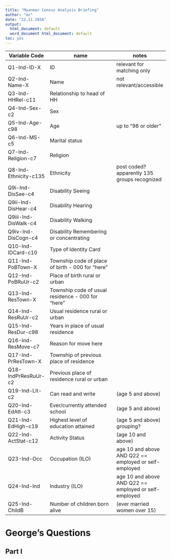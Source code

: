 ```yaml
---
title: "Myanmar Census Analysis Briefing"
author: "mz"
date: "22.11.2016"
output:
  html_document: default
  word_document html_document: default
toc: yes
---
```

Variable Code | name | notes  |
----------------|------------------------------------|-----------------|
Q1-Ind-ID-X   | ID  |   relevant for matching only |
Q2-Ind-Name-X | Name| not relevant/accessible |
Q3-Ind-HHRel-c11| Relationship to head of HH |     |
Q4-Ind-Sex-c2 | Sex |   |
Q5-Ind-Age-c98 | Age  | up to "98 or older"  |
Q6-Ind-MS-c5 | Marital status |    |
Q7-Ind-Religion-c7 | Religion |   |
Q8-Ind-Ethnicity-c135 | Ethnicity  | post coded? apparently 135 groups recognized|
Q9i-Ind-DisSee-c4 | Disability Seeing |   |
Q9ii-Ind-DisHear-c4 | Disability Hearing |   |
Q9iii-Ind-DisWalk-c4 | Disability Walking |   |
Q9iv-Ind-DisCogn-c4 | Disability Remembering or concentrating |   |
Q10-Ind-IDCard-c10 | Type of Identity Card |  |
Q11-Ind-PoBTown-X  | Township code of place of birth - 000 for "here" |  |
Q12-Ind-PoBRuUr-c2 | Place of birth rural or urban |   |
Q13-Ind-ResTown-X  | Township code of usual residence - 000 for "here" | |
Q14-Ind-ResRuUr-c2 | Usual residence rural or urban |  |
Q15-Ind-ResDur-c98 | Years in place of usual residence |  |
Q16-Ind-ResMove-c7 | Reason for move here  |   |
Q17-Ind-PrResTown-X  | Township of previous place of residence ||
Q18-IndPrResRuUr-c2 | Previous place of residence rural or urban ||
Q19-Ind-Lit-c2  | Can read and write | (age 5 and above) |
Q20-Ind-EdAtt-c3  | Ever/currently attended school |  (age 5 and above)|
Q21-Ind-EdHigh-c19 | Highest level of education attained | (age 5 and above) grouping? |
Q22-Ind-ActStat-c12 | Activity Status | (age 10 and above)  |
Q23-Ind-Occ  | Occupation (ILO)| age 10 and above AND Q22 == employed or self-employed |
Q24-Ind-Ind | Industry (ILO) | age 10 and above AND Q22 == employed or self-employed |
Q25-Ind-ChildB | Number of children born alive | (ever married women over 15) |



# George's Questions

## Part I



<!-- 
http://siteresources.worldbank.org/INTPAH/Resources/Publications/Quantitative-Techniques/health_eq_tn04.pdf

prequel paper to the 2010 ipums index one
http://paa2011.princeton.edu/papers/112442


Constructing Indices of Rural Living Standards in Northwestern Bangladesh
https://www.ncbi.nlm.nih.gov/pmc/articles/PMC2963774/

-->